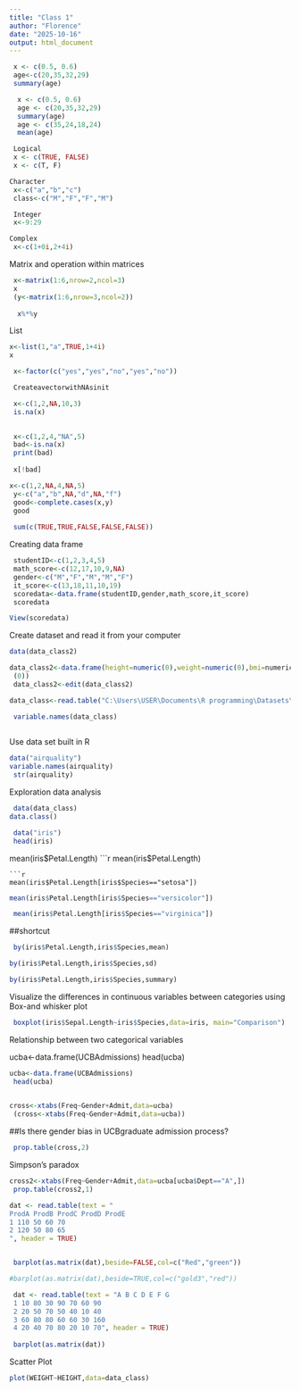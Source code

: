 ---
title: "Class 1"
author: "Florence"
date: "2025-10-16"
output: html_document
---

```{r}
 x <- c(0.5, 0.6)
 age<-c(20,35,32,29)
 summary(age)
```

```{r}
  x <- c(0.5, 0.6)
  age <- c(20,35,32,29)
  summary(age)
  age <- c(35,24,18,24)
  mean(age)
```
```{r}
 Logical
 x <- c(TRUE, FALSE)
 x <- c(T, F)
```

```{r}
Character
 x<-c("a","b","c")
 class<-c("M","F","F","M")
```

```{r}
 Integer
 x<-9:29
```

```{r}
Complex
 x<-c(1+0i,2+4i)
```
Matrix and operation within matrices
```{r}
 x<-matrix(1:6,nrow=2,ncol=3)
 x
 (y<-matrix(1:6,nrow=3,ncol=2))
 
  x%*%y
```
List
```{r}
x<-list(1,"a",TRUE,1+4i)
x
```
```{r}
 x<-factor(c("yes","yes","no","yes","no"))
```

```{r}
 CreateavectorwithNAsinit

 x<-c(1,2,NA,10,3)
 is.na(x)
      
```
```{r}
 x<-c(1,2,4,"NA",5)
 bad<-is.na(x)
 print(bad)
 
 x[!bad]
```
```{r}
x<-c(1,2,NA,4,NA,5)
 y<-c("a","b",NA,"d",NA,"f")
 good<-complete.cases(x,y)
 good
 
 sum(c(TRUE,TRUE,FALSE,FALSE,FALSE))
```
Creating data frame
```{r}
 studentID<-c(1,2,3,4,5)
 math_score<-c(12,17,10,9,NA)
 gender<-c("M","F","M","M","F")
 it_score<-c(13,18,11,10,19)
 scoredata<-data.frame(studentID,gender,math_score,it_score)
 scoredata

View(scoredata)
```

Create dataset and read it from your computer

```{r}
data(data_class2)

data_class2<-data.frame(height=numeric(0),weight=numeric(0),bmi=numeric
 (0))
 data_class2<-edit(data_class2)
```

```{r}
data_class<-read.table("C:\Users\USER\Documents\R programming\Datasets\Book1.txt")

 variable.names(data_class) 
 
```


 Use data set built in R
 
```{r}
data("airquality")
variable.names(airquality)
 str(airquality)
```
Exploration data analysis
```{r}
 data(data_class)
data.class()
```

```{r}
 data("iris")
 head(iris)
```
 mean(iris$Petal.Length)
```{r}
mean(iris$Petal.Length)
```
```{r}
mean(iris$Petal.Length[iris$Species=="setosa"])
```
```{r}
mean(iris$Petal.Length[iris$Species=="versicolor"])
```
```{r}
 mean(iris$Petal.Length[iris$Species=="virginica"])
```
 ##shortcut
```{r}
 by(iris$Petal.Length,iris$Species,mean)
```
```{r}
by(iris$Petal.Length,iris$Species,sd)
```
```{r}
by(iris$Petal.Length,iris$Species,summary)
```
Visualize the differences in continuous variables between categories using Box-and
whisker plot
```{r}
 boxplot(iris$Sepal.Length~iris$Species,data=iris, main="Comparison")
```
 Relationship between two categorical variables
 
 ucba<-data.frame(UCBAdmissions)
 head(ucba)
```{r}
ucba<-data.frame(UCBAdmissions)
 head(ucba)
 
```
```{r}
cross<-xtabs(Freq~Gender+Admit,data=ucba)
 (cross<-xtabs(Freq~Gender+Admit,data=ucba))
```
##Is there gender bias in UCBgraduate admission process?

```{r}
 prop.table(cross,2)
```
Simpson’s paradox
```{r}
cross2<-xtabs(Freq~Gender+Admit,data=ucba[ucba$Dept=="A",])
 prop.table(cross2,1)
```
```{r}
dat <- read.table(text = "
ProdA ProdB ProdC ProdD ProdE
1 110 50 60 70
2 120 50 80 65
", header = TRUE)


 barplot(as.matrix(dat),beside=FALSE,col=c("Red","green"))
```
```{r}
#barplot(as.matrix(dat),beside=TRUE,col=c("gold3","red"))

 dat <- read.table(text = "A B C D E F G
 1 10 80 30 90 70 60 90
 2 20 50 70 50 40 10 40
 3 60 80 80 60 60 30 160
 4 20 40 70 80 20 10 70", header = TRUE)
 
 barplot(as.matrix(dat))
```
Scatter Plot
 
```{r}
plot(WEIGHT~HEIGHT,data=data_class) 
```
 

